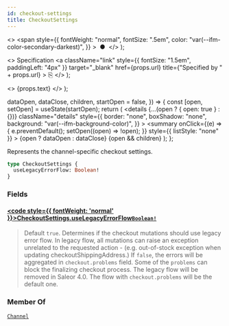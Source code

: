 ```yaml
---
id: checkout-settings
title: CheckoutSettings
---
```


  <>
    <span
      style={{
        fontWeight: "normal",
        fontSize: ".5em",
        color: "var(--ifm-color-secondary-darkest)",
      }}
    >
      &nbsp;●&nbsp;
    </span>
  </>
);

  <>
    Specification
    <a
      className="link"
      style={{ fontSize: "1.5em", paddingLeft: "4px" }}
      target="\_blank"
      href={props.url}
      title={"Specified by " + props.url}
    >
      ⎘
    </a>
  </>
);

  <>
    <span className={props.class}>{props.text}</span>
  </>
);


  dataOpen,
  dataClose,
  children,
  startOpen = false,
}) => {
  const [open, setOpen] = useState(startOpen);
  return (
    <details
      {...(open ? { open: true } : {})}
      className="details"
      style={{
        border: "none",
        boxShadow: "none",
        background: "var(--ifm-background-color)",
      }}
    >
      <summary
        onClick={(e) => {
          e.preventDefault();
          setOpen((open) => !open);
        }}
        style={{ listStyle: "none" }}
      >
        {open ? dataOpen : dataClose}
      </summary>
      {open && children}
    </details>
  );
};

Represents the channel-specific checkout settings.

<Badge
  text="Added in Saleor 3.15"
  class="badge badge--secondary margin-bottom--sm"
/>

<FeaturePreview />

```graphql
type CheckoutSettings {
  useLegacyErrorFlow: Boolean!
}
```

### Fields

#### [<code style={{ fontWeight: 'normal' }}>CheckoutSettings.<b>useLegacyErrorFlow</b></code>](#)<Bullet />[`Boolean!`](../../../api-reference/miscellaneous/scalars/boolean) <Badge class="badge badge--secondary" text="non-null"/> <Badge class="badge badge--secondary" text="scalar"/> <Badge class="badge badge--secondary" text="miscellaneous"/>

> Default `true`. Determines if the checkout mutations should use legacy error flow. In legacy flow, all mutations can raise an exception unrelated to the requested action - (e.g. out-of-stock exception when updating checkoutShippingAddress.) If `false`, the errors will be aggregated in `checkout.problems` field. Some of the `problems` can block the finalizing checkout process. The legacy flow will be removed in Saleor 4.0. The flow with `checkout.problems` will be the default one.
>
> <Badge
>   text="Added in Saleor 3.15.This field will be removed in Saleor 4.0"
>   class="badge badge--secondary margin-bottom--sm"
> />

### Member Of

[`Channel`](../../../api-reference/channels/objects/channel) <Badge class="badge badge--secondary" text="object"/>

